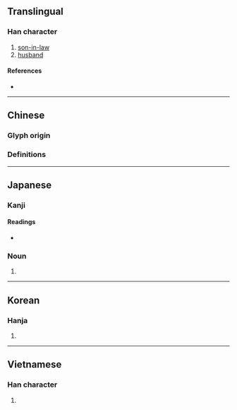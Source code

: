 {{character info}}
==Translingual==

===Han character===
{{Han char|rn=33|rad=士|as=09|sn=12|four=|canj=GNOB|ids=⿰土胥}}

# [[son-in-law]]
# [[husband]]

====References====
* {{Han ref|kx=0243.170|dkj=05664|hdz=10469.040|uh=58FB|ud=22779}}

----

==Chinese==

===Glyph origin===
{{Han etyl}}

===Definitions===
{{zh-see|婿|v}}

----

==Japanese==

===Kanji===
{{ja-kanji|grade=|rs=士09}}

====Readings====
* {{ja-readings|goon=[[さい]] (sai)|kanon=[[せい]] (sei)|kun=[[むこ]] (muko)}}

===Noun===
{{ja-noun|むこ}}

# {{alternative form of|ja|婿}}

----

==Korean==

===Hanja===
{{ko-hanja|hangeul=서|rv=seo|mr=sŏ}}

# {{rfdef|ko|sort=士09}}

----

==Vietnamese==

===Han character===
{{vi-hantu|tế|rs=士09}}

# {{rfdef|vi}}